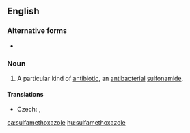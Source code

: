 ==English==
{{wikipedia}}

===Alternative forms===
* {{l|en|sulphamethoxazole}}

===Noun===
{{en-noun|-}}

# {{context|American spelling|pharmaceutical drug|lang=en}} A particular kind of [[antibiotic]], an [[antibacterial]] [[sulfonamide]].

====Translations====
{{trans-top|kind of antibiotic}}
* Czech: {{t|cs|sulfamethoxazol|m}}, {{t|cs|sulfametoxazol|m}}
{{trans-mid}}
{{trans-bottom}}

[[ca:sulfamethoxazole]]
[[hu:sulfamethoxazole]]